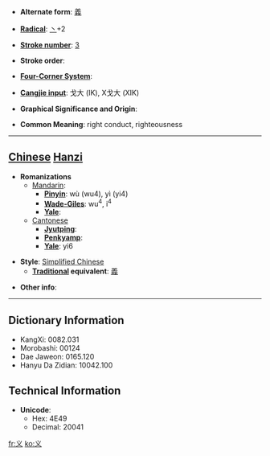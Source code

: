 * '''Alternate form''': [[義]]

* '''[[Wiktionary:Chinese radical index| Radical]]''': [[Wiktionary:Chinese radical index 丶|丶]]+2

* '''[[Wiktionary:Chinese total strokes index|Stroke number]]''': [[Wiktionary:Chinese total strokes index 3|3]]

* '''Stroke order''': 

* '''[[Wiktionary:Chinese four corner index|Four-Corner System]]''': 

* '''[[Wiktionary:Chinese Cangjie index|Cangjie input]]''': 戈大 (IK), X戈大 (XIK)

* '''Graphical Significance and Origin''': 

* '''Common Meaning''': right conduct, righteousness

----

== [[Chinese]] [[Hanzi]] ==

* '''Romanizations'''
** [[Mandarin]]:
*** '''[[Pinyin]]''': wù (wu4), yì (yi4)
*** '''[[Wade-Giles]]''': wu<sup>4</sup>, i<sup>4</sup>
*** '''[[Yale]]''': 
**[[Cantonese]]
***'''[[Jyutping]]''':
***'''[[Penkyamp]]''': 
***'''[[Yale]]''': yi6

* '''Style''': [[Simplified Chinese]] 
** '''[[Traditional Chinese|Traditional]] equivalent''': [[義]]

* '''Other info''': 

----

== Dictionary Information ==

* KangXi: 0082.031
* Morobashi: 00124
* Dae Jaweon: 0165.120
* Hanyu Da Zidian: 10042.100

== Technical Information ==

* '''Unicode''':
** Hex: 4E49
** Decimal: 20041

[[fr:义]]
[[ko:义]]